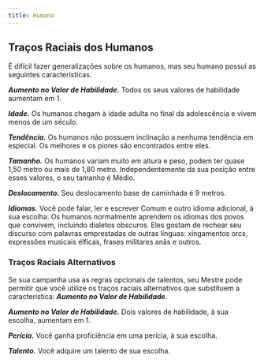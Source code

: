 ```yaml
---
title: Humano
---
```


## Traços Raciais dos Humanos

É difícil fazer generalizações sobre os humanos, mas seu humano possui as seguintes características.

**_Aumento no Valor de Habilidade._** Todos os seus valores de habilidade aumentam em 1.

**_Idade._** Os humanos chegam à idade adulta no final da adolescência e vivem menos de um século.

**_Tendência._** Os humanos não possuem inclinação a nenhuma tendência em especial. Os melhores e os piores são encontrados entre eles.

**_Tamanho._** Os humanos variam muito em altura e peso, podem ter quase 1,50 metro ou mais de 1,80 metro. Independentemente da sua posição entre esses valores, o seu tamanho é Médio.

**_Deslocamento._** Seu deslocamento base de caminhada é 9 metros.

**_Idiomas._** Você pode falar, ler e escrever Comum e outro idioma adicional, à sua escolha. Os humanos normalmente aprendem os idiomas dos povos que convivem, incluindo dialetos obscuros. Eles gostam de rechear seu discurso com palavras emprestadas de outras línguas: xingamentos orcs, expressões musicais élficas, frases militares anãs e outros.


<Callout>

### Traços Raciais Alternativos

Se sua campanha usa as regras opcionais de talentos, seu Mestre pode permitir que você utilize os traços raciais alternativos que substituem a característica: **_Aumento no Valor de Habilidade_**.

**_Aumento no Valor de Habilidade._** Dois valores de habilidade, à sua escolha, aumentam em 1.

**_Perícia._** Você ganha proficiência em uma perícia, à sua escolha.

**_Talento._** Você adquire um talento de sua escolha.

</Callout>
